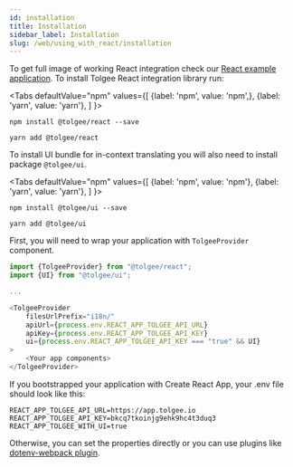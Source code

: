 ```yaml
---
id: installation
title: Installation
sidebar_label: Installation
slug: /web/using_with_react/installation
---
```


To get full image of working React integration check our [React example application](https://github.com/tolgee/react-example).
To install Tolgee React integration library run:



<Tabs
    defaultValue="npm"
    values={[
        {label: 'npm', value: 'npm',},
        {label: 'yarn', value: 'yarn'},
    ]
    }>
<TabItem value="npm">

```shell
npm install @tolgee/react --save
```

</TabItem>
<TabItem value="yarn">

```shell
yarn add @tolgee/react
```

</TabItem>
</Tabs>

To install UI bundle for in-context translating you will also need to install package `@tolgee/ui`.

<Tabs
    defaultValue="npm"
    values={[
        {label: 'npm', value: 'npm'},
        {label: 'yarn', value: 'yarn'},
    ]
    }>
<TabItem value="npm">

```shell
npm install @tolgee/ui --save
```

</TabItem>
<TabItem value="yarn">

```shell
yarn add @tolgee/ui
```

</TabItem>
</Tabs>

First, you will need to wrap your application with `TolgeeProvider` component.

```javascript
import {TolgeeProvider} from "@tolgee/react";
import {UI} from "@tolgee/ui";

...

<TolgeeProvider
    filesUrlPrefix="i18n/"
    apiUrl={process.env.REACT_APP_TOLGEE_API_URL}
    apiKey={process.env.REACT_APP_TOLGEE_API_KEY}
    ui={process.env.REACT_APP_TOLGEE_API_KEY === "true" && UI}
>
    <Your app components>
</TolgeeProvider>
```

If you bootstrapped your application with Create React App, your .env file should look like this:

```shell
REACT_APP_TOLGEE_API_URL=https://app.tolgee.io
REACT_APP_TOLGEE_API_KEY=bkcq7tkoinjg9ehk9hc4t3duq3
REACT_APP_TOLGEE_WITH_UI=true
```

Otherwise, you can set the properties directly or you can use plugins like [dotenv-webpack plugin](https://www.npmjs.com/package/dotenv-webpack).